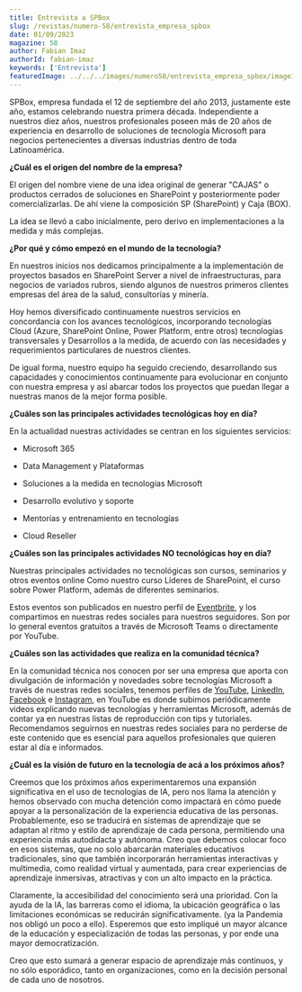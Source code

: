 ---
title: Entrevista a SPBox
slug: /revistas/numero-58/entrevista_empresa_spbox
date: 01/09/2023
magazine: 58
author: Fabian Imaz
authorId: fabian-imaz
keywords: ['Entrevista']
featuredImage: ../../../images/numero58/entrevista_empresa_spbox/image1.png
---

SPBox, empresa fundada el 12 de septiembre del año 2013, justamente este año, estamos celebrando nuestra primera década. Independiente a nuestros diez años, nuestros profesionales poseen más de 20 años de experiencia en desarrollo de soluciones de tecnología Microsoft para negocios pertenecientes a diversas industrias dentro de toda Latinoamérica. 

**¿Cuál es el origen del nombre de la empresa?**

El origen del nombre viene de una idea original de generar "CAJAS" o
productos cerrados de soluciones en SharePoint y posteriormente poder
comercializarlas. De ahí viene la composición SP (SharePoint) y Caja
(BOX).

La idea se llevó a cabo inicialmente, pero derivo en implementaciones a
la medida y más complejas.

**¿Por qué y cómo empezó en el mundo de la tecnología?**

En nuestros inicios nos dedicamos principalmente a la implementación de
proyectos basados en SharePoint Server a nivel de infraestructuras, para
negocios de variados rubros, siendo algunos de nuestros primeros
clientes empresas del área de la salud, consultorías y minería.

Hoy hemos diversificado continuamente nuestros servicios en concordancia
con los avances tecnológicos, incorporando tecnologías Cloud (Azure,
SharePoint Online, Power Platform, entre otros) tecnologías
transversales y Desarrollos a la medida, de acuerdo con las necesidades
y requerimientos particulares de nuestros clientes.

De igual forma, nuestro equipo ha seguido creciendo, desarrollando sus
capacidades y conocimientos continuamente para evolucionar en conjunto
con nuestra empresa y así abarcar todos los proyectos que puedan llegar
a nuestras manos de la mejor forma posible.

**¿Cuáles son las principales actividades tecnológicas hoy en día?**

En la actualidad nuestras actividades se centran en los siguientes
servicios:

-   Microsoft 365

-   Data Management y Plataformas

-   Soluciones a la medida en tecnologías Microsoft

-   Desarrollo evolutivo y soporte

-   Mentorías y entrenamiento en tecnologías

-   Cloud Reseller

**¿Cuáles son las principales actividades NO tecnológicas hoy en
día?**

Nuestras principales actividades no tecnológicas son cursos, seminarios
y otros eventos online Como nuestro curso Líderes de SharePoint, el
curso sobre Power Platform, además de diferentes seminarios.

Estos eventos son publicados en nuestro perfil de
[Eventbrite](https://www.eventbrite.cl/o/spbox-32324982967), y los
compartimos en nuestras redes sociales para nuestros seguidores. Son por
lo general eventos gratuitos a través de Microsoft Teams o directamente
por YouTube.

**¿Cuáles son las actividades que realiza en la comunidad
técnica?**

En la comunidad técnica nos conocen por ser una empresa que aporta con
divulgación de información y novedades sobre tecnologías Microsoft a
través de nuestras redes sociales, tenemos perfiles de
[YouTube](https://www.youtube.com/channel/UClNt0axiSTuN7tJ-lvy76Ww),
[LinkedIn](https://www.linkedin.com/company/spbox/),
[Facebook](https://www.facebook.com/spbox.cl) e
[Instagram](https://www.instagram.com/spboxcl/), en YouTube es donde
subimos periódicamente videos explicando nuevas tecnologías y
herramientas Microsoft, además de contar ya en nuestras listas de
reproducción con tips y tutoriales. Recomendamos seguirnos en nuestras
redes sociales para no perderse de este contenido que es esencial para
aquellos profesionales que quieren estar al día e informados.

**¿Cuál es la visión de futuro en la tecnología de acá a los próximos
años?**

Creemos que los próximos años experimentaremos una expansión
significativa en el uso de tecnologías de IA, pero nos llama la atención
y hemos observado con mucha detención como impactará en cómo puede
apoyar a la personalización de la experiencia educativa de las personas.
Probablemente, eso se traducirá en sistemas de aprendizaje que se
adaptan al ritmo y estilo de aprendizaje de cada persona, permitiendo
una experiencia más autodidacta y autónoma. Creo que debemos colocar
foco en esos sistemas, que no solo abarcarán materiales educativos
tradicionales, sino que también incorporarán herramientas interactivas y
multimedia, como realidad virtual y aumentada, para crear experiencias
de aprendizaje inmersivas, atractivas y con un alto impacto en la
práctica.

Claramente, la accesibilidad del conocimiento será una prioridad. Con la
ayuda de la IA, las barreras como el idioma, la ubicación geográfica o
las limitaciones económicas se reducirán significativamente. (ya la
Pandemia nos obligó un poco a ello). Esperemos que esto impliqué un
mayor alcance de la educación y especialización de todas las personas, y
por ende una mayor democratización.

Creo que esto sumará a generar espacio de aprendizaje más continuos, y
no sólo esporádico, tanto en organizaciones, como en la decisión
personal de cada uno de nosotros.

